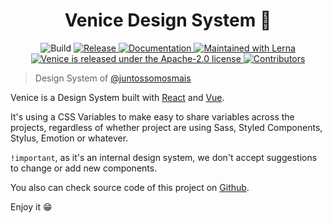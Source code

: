 
<Meta title="Getting Started/About" />

<div>
<h1 align="center">Venice Design System 🎨</h1>

<p align="center">
  <img
    alt="Build"
    src="https://img.shields.io/github/workflow/status/juntossomosmais/venice/Node.js CI"
  />
  <a
    href="https://github.com/juntossomosmais/venice/releases"
    target="_blank"
  >
    <img
      alt="Release"
      src="https://img.shields.io/github/package-json/v/juntossomosmais/venice"
    />
  </a>
  <a
    href="https://juntossomosmais.github.io/venice"
    target="_blank"
  >
    <img
      alt="Documentation"
      src="https://img.shields.io/badge/documentation-yes-brightgreen.svg"
    />
  </a>
  <a
    href="https://lerna.js.org/"
    target="_blank"
  >
    <img
      src="https://img.shields.io/badge/maintained%20with-lerna-cc00ff.svg"
      alt="Maintained with Lerna"
    />
  </a>
  <a
    href="https://github.com/juntossomosmais/venice/blob/master/LICENSE"
    target="_blank"
  >
    <img
      src="https://img.shields.io/badge/license-Apache--2.0-blue.svg"
      alt="Venice is released under the Apache-2.0 license"
    />
  </a>
  <a
    href="https://github.com/juntossomosmais/venice/graphs/contributors"
    target="_blank"
  >
    <img
      alt="Contributors"
      src="https://img.shields.io/github/contributors/juntossomosmais/venice.svg"
    />
  </a>
</p>
</div>

> Design System of [@juntossomosmais](https://www.juntossomosmais.com.br/)

Venice is a Design System built with [React](https://juntossomosmais.github.io/venice/react/) and [Vue](https://juntossomosmais.github.io/venice/vue/).

It's using a CSS Variables to make easy to share variables across the projects, regardless of whether project are using Sass, Styled Components, Stylus, Emotion or whatever.

`!important`, as it's an internal design system, we don't accept suggestions to change or add new components.

You also can check source code of this project on [Github](https://github.com/juntossomosmais/venice).

Enjoy it 😁
